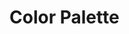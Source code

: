
<Meta title='Design/Colors' />

# Color Palette

<ColorPalette>
  <ColorItem
    title='White'
    subtitle='--color-white'
    color='var(--color-white)'
  />
  <ColorItem
    title='Gray 10'
    subtitle='--color-gray-10'
    color='var(--color-gray-10)'
  />
  <ColorItem
    title='Gray 25'
    subtitle='--color-gray-25'
    color='var(--color-gray-25)'
  />
  <ColorItem
    title='Gray 50'
    subtitle='--color-gray-50'
    color='var(--color-gray-50)'
  />
  <ColorItem
    title='Gray 100'
    subtitle='--color-gray-100'
    color='var(--color-gray-100)'
  />
  <ColorItem
    title='Gray 200'
    subtitle='--color-gray-200'
    color='var(--color-gray-200)'
  />
  <ColorItem
    title='Gray 300'
    subtitle='--color-gray-300'
    color='var(--color-gray-300)'
  />
  <ColorItem
    title='Gray 400'
    subtitle='--color-gray-400'
    color='var(--color-gray-400)'
  />
  <ColorItem
    title='Gray 500'
    subtitle='--color-gray-500'
    color='var(--color-gray-500)'
  />
  <ColorItem
    title='Gray 600'
    subtitle='--color-gray-600'
    color='var(--color-gray-600)'
  />
  <ColorItem
    title='Gray 700'
    subtitle='--color-gray-700'
    color='var(--color-gray-700)'
  />
  <ColorItem
    title='Gray 800'
    subtitle='--color-gray-800'
    color='var(--color-gray-800)'
  />
  <ColorItem
    title='Gray 900'
    subtitle='--color-gray-900'
    color='var(--color-gray-900)'
  />
  <ColorItem
    title='Black'
    subtitle='--color-black'
    color='var(--color-black)'
  />
  <ColorItem
    title='Blue 10'
    subtitle='--color-blue-10'
    color='var(--color-blue-10)'
  />
  <ColorItem
    title='Blue 100'
    subtitle='--color-blue-100'
    color='var(--color-blue-100)'
  />
  <ColorItem
    title='Blue 200'
    subtitle='--color-blue-200'
    color='var(--color-blue-200)'
  />
  <ColorItem
    title='Blue 300'
    subtitle='--color-blue-300'
    color='var(--color-blue-300)'
  />
  <ColorItem
    title='Blue 400'
    subtitle='--color-blue-400'
    color='var(--color-blue-400)'
  />
  <ColorItem
    title='Blue 500'
    subtitle='--color-blue-500'
    color='var(--color-blue-500)'
  />
  <ColorItem
    title='Blue 600'
    subtitle='--color-blue-600'
    color='var(--color-blue-600)'
  />
  <ColorItem
    title='Blue 700'
    subtitle='--color-blue-700'
    color='var(--color-blue-700)'
  />
  <ColorItem
    title='Yellow 10'
    subtitle='--color-yellow-10'
    color='var(--color-yellow-10)'
  />
  <ColorItem
    title='Yellow 100'
    subtitle='--color-yellow-100'
    color='var(--color-yellow-100)'
  />
  <ColorItem
    title='Yellow 200'
    subtitle='--color-yellow-200'
    color='var(--color-yellow-200)'
  />
  <ColorItem
    title='Yellow 300'
    subtitle='--color-yellow-300'
    color='var(--color-yellow-300)'
  />
  <ColorItem
    title='Yellow 700'
    subtitle='--color-yellow-700'
    color='var(--color-yellow-700)'
  />
  <ColorItem
    title='Green 10'
    subtitle='--color-green-10'
    color='var(--color-green-10)'
  />
  <ColorItem
    title='Green 100'
    subtitle='--color-green-100'
    color='var(--color-green-100)'
  />
  <ColorItem
    title='Green 200'
    subtitle='--color-green-200'
    color='var(--color-green-200)'
  />
  <ColorItem
    title='Green 300'
    subtitle='--color-green-300'
    color='var(--color-green-300)'
  />
  <ColorItem
    title='Green 400'
    subtitle='--color-green-400'
    color='var(--color-green-400)'
  />
  <ColorItem
    title='Green 500'
    subtitle='--color-green-500'
    color='var(--color-green-500)'
  />
  <ColorItem
    title='Green 600'
    subtitle='--color-green-600'
    color='var(--color-green-600)'
  />
  <ColorItem
    title='Green 700'
    subtitle='--color-green-700'
    color='var(--color-green-700)'
  />
  <ColorItem
    title='Orange 10'
    subtitle='--color-orange-10'
    color='var(--color-orange-10)'
  />
  <ColorItem
    title='Orange 100'
    subtitle='--color-orange-100'
    color='var(--color-orange-100)'
  />
  <ColorItem
    title='Orange 200'
    subtitle='--color-orange-200'
    color='var(--color-orange-200)'
  />
  <ColorItem
    title='Orange 300'
    subtitle='--color-orange-300'
    color='var(--color-orange-300)'
  />
  <ColorItem
    title='Orange 400'
    subtitle='--color-orange-400'
    color='var(--color-orange-400)'
  />
  <ColorItem
    title='Orange 500'
    subtitle='--color-orange-500'
    color='var(--color-orange-500)'
  />
  <ColorItem
    title='Orange 600'
    subtitle='--color-orange-600'
    color='var(--color-orange-600)'
  />
  <ColorItem
    title='Orange 700'
    subtitle='--color-orange-700'
    color='var(--color-orange-700)'
  />
  <ColorItem
    title='Red 10'
    subtitle='--color-red-10'
    color='var(--color-red-10)'
  />
  <ColorItem
    title='Red 100'
    subtitle='--color-red-100'
    color='var(--color-red-100)'
  />
  <ColorItem
    title='Red 200'
    subtitle='--color-red-200'
    color='var(--color-red-200)'
  />
  <ColorItem
    title='Red 300'
    subtitle='--color-red-300'
    color='var(--color-red-300)'
  />
  <ColorItem
    title='Red 400'
    subtitle='--color-red-400'
    color='var(--color-red-400)'
  />
  <ColorItem
    title='Red 500'
    subtitle='--color-red-500'
    color='var(--color-red-500)'
  />
  <ColorItem
    title='Red 600'
    subtitle='--color-red-600'
    color='var(--color-red-600)'
  />
  <ColorItem
    title='Red 700'
    subtitle='--color-red-700'
    color='var(--color-red-700)'
  />
  <ColorItem
    title='Annotation BG'
    subtitle='--color-annotation-bg'
    color='var(--color-annotation-bg)'
  />
  <ColorItem
    title='Annotation FG'
    subtitle='--color-annotation-fg'
    color='var(--color-annotation-fg)'
  />
  <ColorItem
    title='Placeholder BG'
    subtitle='--color-placeholder-bg'
    color='var(--color-placeholder-bg)'
  />
  <ColorItem
    title='Placeholder FG'
    subtitle='--color-placeholder-fg'
    color='var(--color-placeholder-fg)'
  />
  <ColorItem
    title='Gradient Yellow 1'
    subtitle='--color-gradient-yellow-1'
    color='var(--color-gradient-yellow-1)'
  />
  <ColorItem
    title='Gradient Yellow 2'
    subtitle='--color-gradient-yellow-2'
    color='var(--color-gradient-yellow-2)'
  />
  <ColorItem
    title='Gradient Blue 1'
    subtitle='--color-gradient-blue-1'
    color='var(--color-gradient-blue-1)'
  />
  <ColorItem
    title='Gradient Blue 2'
    subtitle='--color-gradient-blue-2'
    color='var(--color-gradient-blue-2)'
  />
</ColorPalette>
